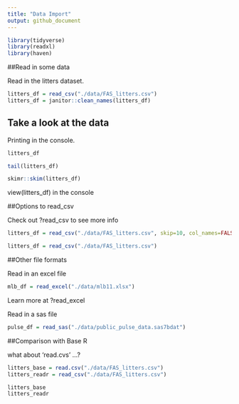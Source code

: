 ```yaml
---
title: "Data Import"
output: github_document
---
```


```r
library(tidyverse)
library(readxl)
library(haven)
```

##Read in some data

Read in the litters dataset.

```r
litters_df = read_csv("./data/FAS_litters.csv")
litters_df = janitor::clean_names(litters_df)

```

## Take a look at the data

Printing in the console.

```r
litters_df
```


```r
tail(litters_df)
```

```r
skimr::skim(litters_df)
```

view(litters_df) in the console

##Options to read_csv

Check out ?read_csv to see more info
```r
litters_df = read_csv("./data/FAS_litters.csv", skip=10, col_names=FALSE)
```

```r
litters_df = read_csv("./data/FAS_litters.csv")
```

##Other file formats

Read in an excel file

```r
mlb_df = read_excel("./data/mlb11.xlsx")
```

Learn more at ?read_excel

Read in a sas file


```r
pulse_df = read_sas("./data/public_pulse_data.sas7bdat")
```


##Comparison with Base R

what about 'read.cvs' ...?

```r
litters_base = read.csv("./data/FAS_litters.csv")
litters_readr = read_csv("./data/FAS_litters.csv")

litters_base
litters_readr

```

